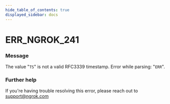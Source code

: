 ```yaml
---
hide_table_of_contents: true
displayed_sidebar: docs
---
```



# ERR_NGROK_241

### Message
The value "`TS`" is not a valid RFC3339 timestamp. Error while parsing: "`ERR`".

<ErrorDetails error='err_ngrok_241' />


### Further help
If you're having trouble resolving this error, please reach out to [support@ngrok.com](mailto:support@ngrok.com?subject=Help%20with%20ERR_NGROK_241)

